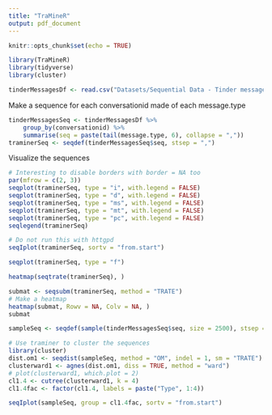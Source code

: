 ```yaml
---
title: "TraMineR"
output: pdf_document
---
```


```r
knitr::opts_chunk$set(echo = TRUE)
```

```r
library(TraMineR)
library(tidyverse)
library(cluster)
```

```r
tinderMessagesDf <- read.csv("Datasets/Sequential Data - Tinder messages/messages.db.csv")
```

Make a sequence for each conversationid made of each message.type

```r
tinderMessagesSeq <- tinderMessagesDf %>% 
    group_by(conversationid) %>%
    summarise(seq = paste(tail(message.type, 6), collapse = ","))
traminerSeq <- seqdef(tinderMessagesSeq$seq, stsep = ",")
```

Visualize the sequences

```r
# Interesting to disable borders with border = NA too
par(mfrow = c(2, 3))
seqplot(traminerSeq, type = "i", with.legend = FALSE)
seqplot(traminerSeq, type = "d", with.legend = FALSE)
seqplot(traminerSeq, type = "ms", with.legend = FALSE)
seqplot(traminerSeq, type = "mt", with.legend = FALSE)
seqplot(traminerSeq, type = "pc", with.legend = FALSE)
seqlegend(traminerSeq)
```

```r
# Do not run this with httgpd
seqIplot(traminerSeq, sortv = "from.start")
```

```r
seqplot(traminerSeq, type = "f")
```

```r
heatmap(seqtrate(traminerSeq), )
```

```r
submat <- seqsubm(traminerSeq, method = "TRATE")
# Make a heatmap
heatmap(submat, Rowv = NA, Colv = NA, )
submat
```

```r
sampleSeq <- seqdef(sample(tinderMessagesSeq$seq, size = 2500), stsep = ",")
```

```r
# Use traminer to cluster the sequences
library(cluster)
dist.om1 <- seqdist(sampleSeq, method = "OM", indel = 1, sm = "TRATE")
clusterward1 <- agnes(dist.om1, diss = TRUE, method = "ward")
# plot(clusterward1, which.plot = 2)
cl1.4 <- cutree(clusterward1, k = 4)
cl1.4fac <- factor(cl1.4, labels = paste("Type", 1:4))
```

```r
seqIplot(sampleSeq, group = cl1.4fac, sortv = "from.start")
```